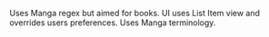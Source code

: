 Uses Manga regex but aimed for books. UI uses List Item view and overrides users preferences. Uses Manga terminology. 
